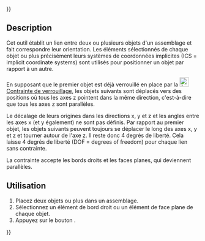 {{UnfinishedDocu{{#translation:}}}}
<languages/>

{{Docnav/fr
|[[Assembly3_ConstraintSameOrientation/fr|Contrainte orientation identique]]
|[[Assembly3_ConstraintAngle/fr|Contrainte d'angle]]
|[[Assembly3_Workbench/fr|Assembly3]]
|IconL=Assembly_ConstraintSameOrientation.svg
|IconR=Assembly_ConstraintAngle.svg
|IconC=Assembly3_workbench_icon.svg
}}

{{GuiCommand/fr
|Name=Assembly3 ConstraintMultiParallel
|Name/fr=Assembly3 Contrainte parallèle
|Icon=Assembly_ConstraintMultiParallel.svg
|Workbenches=[[Assembly3_Workbench/fr|Assembly3]]
}}

== Description ==

Cet outil établit un lien entre deux ou plusieurs objets d'un assemblage et fait correspondre leur orientation. Les éléments sélectionnés de chaque objet ou plus précisément leurs systèmes de coordonnées implicites (ICS = implicit coordinate systems) sont utilisés pour positionner un objet par rapport à un autre.

En supposant que le premier objet est déjà verrouillé en place par la [[Image:Assembly_ConstraintLock.svg|24px]] [[Assembly3_ConstraintLock/fr|Contrainte de verrouillage]], les objets suivants sont déplacés vers des positions où tous les axes z pointent dans la même direction, c'est-à-dire que tous les axes z sont parallèles.

Le décalage de leurs origines dans les directions x, y et z et les angles entre les axes x (et y également) ne sont pas définis. Par rapport au premier objet, les objets suivants peuvent toujours se déplacer le long des axes x, y et z et tourner autour de l'axe z. Il reste donc 4 degrés de liberté. Cela laisse 4 degrés de liberté (DOF = degrees of freedom) pour chaque lien sans contrainte.

La contrainte accepte les bords droits et les faces planes, qui deviennent parallèles.

<span id="Usage"></span>
==Utilisation== 

# Placez deux objets ou plus dans un assemblage.
# Sélectionnez un élément de bord droit ou un élément de face plane de chaque objet.
# Appuyez sur le bouton {{Button|[[Image:Assembly_ConstraintMultiParallel.svg|16px]] [[Assembly3_ConstraintMultiParallel/fr|Multi parallel]]}}.


{{Docnav/fr
|[[Assembly3_ConstraintSameOrientation/fr|Contrainte orientation identique]]
|[[Assembly3_ConstraintAngle/fr|Contrainte d'angle]]
|[[Assembly3_Workbench/fr|Assembly3]]
|IconL=Assembly_ConstraintSameOrientation.svg
|IconR=Assembly_ConstraintAngle.svg
|IconC=Assembly3_workbench_icon.svg
}}

{{Userdocnavi{{#translation:}}}}